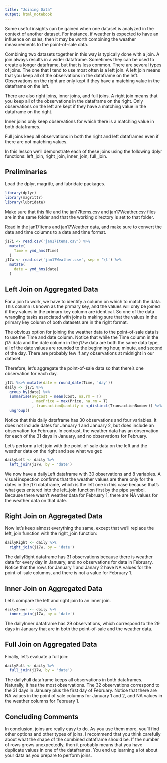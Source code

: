```yaml
---
title: "Joining Data"
output: html_notebook
---
```

Some useful insights can be gained when one dataset is analyzed in the context of another dataset. For instance, if weather is expected to have an influence on sales, then it may be worth combining the weather measurements to the point-of-sale data.

Combining two datasets together in this way is typically done with a join. A join always results in a wider dataframe. Sometimes they can be used to create a longer dataframe, but that is less common. There are several types of joins. The one that I tend to use most often is a left join. A left join means that you keep all of the observations in the dataframe on the left. Observations on the right are only kept if they have a matching value in the dataframe on the left.

There are also right joins, inner joins, and full joins. A right join means that you keep all of the observations in the dataframe on the right. Only observations on the left are kept if they have a matching value in the dataframe on the right.

Inner joins only keep observations for which there is a matching value in both dataframes.

Full joins keep all observations in both the right and left dataframes even if there are not matching values.

In this lesson we'll demonstrate each of these joins using the following dplyr functions: left_join, right_join, inner_join, full_join.

## Preliminaries
Load the dplyr,  magrittr, and lubridate packages.
```r
library(dplyr)
library(magrittr)
library(lubridate)
```
Make sure that this file and the jan17Items.csv and jan17Weather.csv files are in the same folder and that the working directory is set to that folder.

Read in the jan17Items and jan17Weather data, and make sure to convert the date and time columns to a date and time format.
```r
j17i <- read.csv('jan17Items.csv') %>%
  mutate(
    Time = ymd_hms(Time)
  )
j17w <- read.csv('jan17Weather.csv', sep = '\t') %>%
  mutate(
    date = ymd_hms(date)
  )
```

## Left Join on Aggregated Data
For a join to work, we have to identify a column on which to match the data. This column is known as the primary key, and the values will only be joined if they values in the primary key column are identical. So one of the data wrangling tasks associated with joins is making sure that the values in the primary key column of both datasets are in the right format.

The obvious option for joining the weather data to the point-of-sale data is to use the Time and date column. Notice that while the Time column in the j17i data and the date column in the j17w data are both the same data type, all of the date values are rounded to the beginning hour, minute, and second of the day. There are probably few if any observations at midnight in our dataset.

Therefore, let's aggregate the point-of-sale data so that there's one observation for each day.
```r
j17i %<>% mutate(date = round_date(Time, 'day'))
daily <- j17i %>%
  group_by(date) %>%
  summarise(avgCost = mean(Cost, na.rm = T)
            , maxPrice = max(Price, na.rm = T)
            , transactionQuantity = n_distinct(TransactionNumber)) %>%
  ungroup()
```
Notice that this daily dataframe has 30 observations and four variables. It does not include dates for January 1 and January 2, but does include an observation for February. In contrast, the weather data has an observation for each of the 31 days in January, and no observations for February. 

Let's perform a left join with the point-of-sale data on the left and the weather data on the right and see what we get:
```r
dailyLeft <- daily %>%
  left_join(j17w, by = 'date')
```

We now have a dailyLeft dataframe with 30 observations and 8 variables. A visual inspection confirms that the weather values are there only for the dates in the j17i dataframe, which is the left one in this case because that's what gets entered into the left_join function first by the pipe symbol. Because there wasn't weather data for February 1, there are NA values for the weather data on that date.

## Right Join on Aggregated Data
Now let's keep almost everything the same, except that we'll replace the left_join function with the right_join function:
```r
dailyRight <- daily %>%
  right_join(j17w, by = 'date')
```
The dailyRight dataframe has 31 observations because there is weather data for every day in January, and no observations for data in February. Notice that the rows for January 1 and Janary 2 have NA values for the point-of-sale columns, and there is not a value for February 1.

## Inner Join on Aggregated Data
Let's compare the left and right join to an inner join.
```r
dailyInner <- daily %>%
  inner_join(j17w, by = 'date')
```
The dailyInner dataframe has 29 observations, which correspond to the 29 days in January that are in both the point-of-sale and the weather data.

## Full Join on Aggregated Data
Finally, let's evaluate a full join:
```r
dailyFull <- daily %>%
  full_join(j17w, by = 'date')
```
The dailyFull dataframe keeps all observations in both dataframes. Naturally, it has the most observations. The 32 observations correspond to the 31 days in January plus the first day of February. Notice that there are NA values in the point of sale columns for January 1 and 2, and NA values in the weather columns for February 1.

## Concluding Comments
In conclusion, joins are really easy to do. As you use them more, you'll find other options and other types of joins. I recommend that you think carefully about what the shape of the combined dataframe should be. If the number of rows grows unexpectedly, then it probably means that you have duplicate values in one of the dataframes. You end up learning a lot about your data as you prepare to perform joins.

